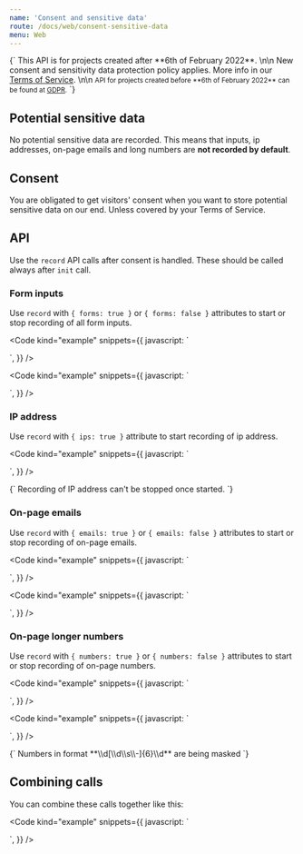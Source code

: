 ```yaml
---
name: 'Consent and sensitive data'
route: /docs/web/consent-sensitive-data
menu: Web
---
```



<Title>Consent and sensitive data</Title>

<TextBlock kind="important">
	{`
  This API is for projects created after **6th of February 2022**.
  \n\n
  New consent and sensitivity data protection policy applies. More info in our <a href="https://help.smartlook.com/en/articles/3244453-terms-of-service" target="_blank" rel="noopener noreferrer">Terms of Service</a>.
  \n\n
  <small>API for projects created before **6th of February 2022** can be found at <a href="https://docs.smartlook.com/docs/web/gdpr" target="_blank" rel="noopener noreferrer">GDPR</a>.</small>
`}
</TextBlock>

## Potential sensitive data

No potential sensitive data are recorded. This means that inputs, ip addresses, on-page emails and long numbers are **not recorded by default**.

## Consent

You are obligated to get visitors' consent when you want to store potential sensitive data on our end. Unless covered by your Terms of Service.

## API

Use the `record` API calls after consent is handled.
These should be called always after `init` call.

### Form inputs

Use `record` with `{ forms: true }` or `{ forms: false }` attributes to start or stop recording of all form inputs.

<Code
	kind="example"
	snippets={{
		javascript: `
<script>
  smartlook('record', { forms: true });
</script>
`,
	}}
/>

<Code
	kind="example"
	snippets={{
		javascript: `
<script>
  smartlook('record', { forms: false });
</script>
`,
	}}
/>

### IP address

Use `record` with `{ ips: true }` attribute to start recording of ip address.

<Code
	kind="example"
	snippets={{
		javascript: `
<script>
  smartlook('record', { ips: true });
</script>
`,
	}}
/>

<TextBlock kind="important">
	{`
Recording of IP address can't be stopped once started.
`}
</TextBlock>

### On-page emails

Use `record` with `{ emails: true }` or `{ emails: false }` attributes to start or stop recording of on-page emails.

<Code
	kind="example"
	snippets={{
		javascript: `
<script>
  smartlook('record', { emails: true });
</script>
`,
	}}
/>

<Code
	kind="example"
	snippets={{
		javascript: `
<script>
  smartlook('record', { emails: false });
</script>
`,
	}}
/>

### On-page longer numbers

Use `record` with `{ numbers: true }` or `{ numbers: false }` attributes to start or stop recording of on-page numbers.

<Code
	kind="example"
	snippets={{
		javascript: `
<script>
  smartlook('record', { numbers: true });
</script>
`,
	}}
/>

<Code
	kind="example"
	snippets={{
		javascript: `
<script>
  smartlook('record', { numbers: false });
</script>
`,
	}}
/>

<TextBlock kind="important">
	{`
Numbers in format **\\d[\\d\\s\\-]{6}\\d** are being masked
`}

</TextBlock>

## Combining calls

You can combine these calls together like this:

<Code
	kind="example"
	snippets={{
		javascript: `
<script>
  smartlook('record', { forms: true, numbers: true, emails: false, ips: true });
</script>
`,
	}}
/>
